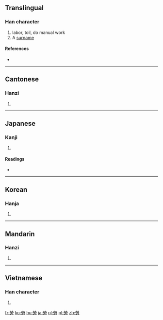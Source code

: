 {{also|劳|勞}}
==Translingual==

===Han character===
{{Han char|rn=19|rad=力|as=10|sn=12|four=9942<sub>7</sub>|canj=火火月大尸 (FFBKS)}}

# labor, toil, do manual work
# A [[surname]]

====References====
* {{Han ref|kx=0148.350|dkj=02410|dj=0335.110|hdz=10376.170|uh=52DE|ud=21214|bh=B3D2|bd=46034}}

----

==Cantonese==

===Hanzi===
{{yue-hanzi|jyut=|y=lou4|sim=劳}}

# {{defn|lang=yue|sort=力10}}

----

==Japanese==

===Kanji===
{{ja-kanji|grade=|rs=力10}}

# {{defn|lang=ja|sort=力10}}

====Readings====
* {{ja-readings|on=[[ろう]] (rō)|kun=[[ねぎらう]] (negirau), [[つかれる]] (tsukareru), [[いたわる]] (itawaru)}}

----

==Korean==

===Hanja===
{{ko-hanja|hangeul=로|rv=ro|mr=ro}}

# {{defn|lang=ko|sort=力10}}

----

==Mandarin==

===Hanzi===
{{cmn-hanzi|sim=劳|pin=[[láo]] ([[lao2]]), [[lào]] ([[lao4]])|wg=lao<sup>2</sup>, lao<sup>4</sup>}}

# {{defn|lang=cmn|sort=力10}}

----

==Vietnamese==

===Han character===
{{vi-hantu|[[lao]], [[lau]], [[lạo]], [[rạo]]|rs=力10}}

# {{defn|lang=vi|sort=力10}}

[[fr:勞]]
[[ko:勞]]
[[hu:勞]]
[[ja:勞]]
[[pl:勞]]
[[pt:勞]]
[[zh:勞]]
